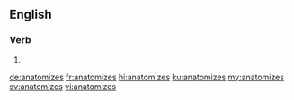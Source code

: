 ==English==

===Verb===
{{head|en|verb form}}

# {{en-third-person singular of|anatomize}}

[[de:anatomizes]]
[[fr:anatomizes]]
[[hi:anatomizes]]
[[ku:anatomizes]]
[[my:anatomizes]]
[[sv:anatomizes]]
[[vi:anatomizes]]